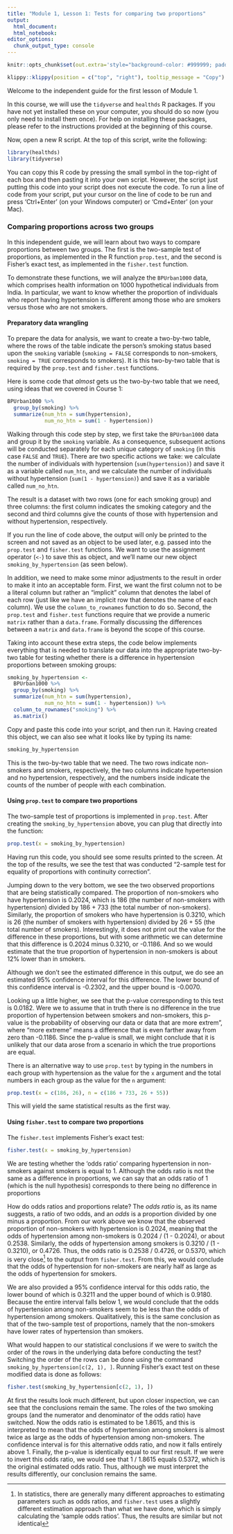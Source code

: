 ```yaml
---
title: "Module 1, Lesson 1: Tests for comparing two proportions"
output: 
  html_document:
  html_notebook:
editor_options: 
  chunk_output_type: console
---
```


```r
knitr::opts_chunk$set(out.extra='style="background-color: #999999; padding:7px; display: inline-block;"')
```


```r
klippy::klippy(position = c("top", "right"), tooltip_message = "Copy")
```

Welcome to the independent guide for the first lesson of Module 1. 

In this course, we will use the `tidyverse` and `healthds` R packages. If you
have not yet installed these on your computer, you should do so now (you only
need to install them once). For help on installing these packages, please refer
to the instructions provided at the beginning of this course.

Now, open a new R script. At the top of this script, write the following:

```r
library(healthds)
library(tidyverse)
```

You can copy this R code by pressing the small symbol in the top-right of each
box and then pasting it into your own script. However, the script just putting
this code into your script does not execute the code. To run a line of code from
your script, put your cursor on the line of code to be run and press
'Ctrl+Enter' (on your Windows computer) or 'Cmd+Enter' (on your Mac).

### Comparing proportions across two groups

In this independent guide, we will learn about two ways to compare proportions
between two groups. The first is the two-sample test of proportions, as
implemented in the R function `prop.test`, and the second is Fisher's exact
test, as implemented in the `fisher.test` function.

To demonstrate these functions, we will analyze the `BPUrban1000` data, which
comprises health information on 1000 hypothetical individuals from India. In
particular, we want to know whether the proportion of individuals who report
having hypertension is different among those who are smokers versus those who
are not smokers.


#### Preparatory data wrangling

To prepare the data for analysis, we want to create a two-by-two table, where
the rows of the table indicate the person's smoking status based upon the
`smoking` variable (`smoking = FALSE` corresponds to non-smokers, `smoking =
TRUE` corresponds to smokers). It is this two-by-two table that is required
by the `prop.test` and `fisher.test` functions. 

Here is some code that *almost* gets us the two-by-two table that we need, using
ideas that we covered in Course 1:

```r
BPUrban1000 %>%
  group_by(smoking) %>%
  summarize(num_htn = sum(hypertension),
            num_no_htn = sum(1 - hypertension))
```

Walking through this code step by step, we first take the `BPUrban1000` data and
group it by the `smoking` variable. As a consequence, subsequent actions will
be conducted separately for each unique category of `smoking` (in this case `FALSE`
and `TRUE`). There are two specific actions we take: we calculate the
number of individuals with hypertension (`sum(hypertension)`) and save it as
a variable called `num_htn`, and we calculate the number of individuals without
hypertension (`sum(1 - hypertension)`) and save it as a variable called
`num_no_htn`. 

The result is a dataset with two rows (one for each smoking
group) and three columns: the first column indicates the smoking category
and the second and third columns give the counts of those with hypertension
and without hypertension, respectively. 

If you run the line of code above, the output will only be printed to the screen
and not saved as an object to be used later, e.g. passed into the `prop.test`
and `fisher.test` functions. We want to use the assignment operator (`<-`) to
save this as object, and we'll name our new object `smoking_by_hypertension` (as
seen below).

In addition, we need to make some minor adjustments to the result in order to
make it into an acceptable form. First, we want the first column not to be a
literal column but rather an "implicit" column that denotes the label of each
row (just like we have an implicit row that denotes the name of each column). We
use the `column_to_rownames` function to do so. Second, the `prop.test` and
`fisher.test` functions require that we provide a numeric `matrix` rather than a
`data.frame`. Formally discussing the differences between a `matrix` and
`data.frame` is beyond the scope of this course.

Taking into account these extra steps, the code below implements everything that
is needed to translate our data into the appropriate two-by-two table for
testing whether there is a difference in hypertension proportions between
smoking groups:

```r
smoking_by_hypertension <- 
  BPUrban1000 %>%
  group_by(smoking) %>%
  summarize(num_htn = sum(hypertension),
            num_no_htn = sum(1 - hypertension)) %>%
  column_to_rownames("smoking") %>%
  as.matrix()
```

Copy and paste this code into your script, and then run it. Having created this
object, we can also see what it looks like by typing its name:

```r
smoking_by_hypertension
```

This is the two-by-two table that we need. The two rows indicate non-smokers
and smokers, respectively, the two columns indicate hypertension and no 
hypertension, respectively, and the numbers inside indicate the counts of the
number of people with each combination. 

#### Using `prop.test` to compare two proportions

The two-sample test of proportions is implemented in `prop.test`. After creating
the `smoking_by_hypertension` above, you can plug that directly into the
function:

```r
prop.test(x = smoking_by_hypertension)
```

Having run this code, you should see some results printed to the screen. At the
top of the results, we see the test that was conducted "2-sample test for
equality of proportions with continuity correction". 

Jumping down to the very bottom, we see the two observed proportions that are
being statistically compared. The proportion of non-smokers who have
hypertension is 0.2024, which is 186 (the number of non-smokers with
hypertension) divided by 186 + 733 (the total number of non-smokers). Similarly,
the proportion of smokers who have hypertension is 0.3210, which is 26 (the
number of smokers with hypertension) divided by 26 + 55 (the total number of
smokers). Interestingly, it does not print out the value for the difference in
these proportions, but with some arithmetic we can determine that this
difference is 0.2024 minus 0.3210, or -0.1186. And so we would estimate that the
true proportion of hypertension in non-smokers is about 12% lower than in smokers.

Although we don't see the estimated difference in this output, we do see an
estimated 95% confidence interval for this difference. The lower bound of this
confidence interval is -0.2302, and the upper bound is -0.0070.

Looking up a little higher, we see that the p-value corresponding to this test
is 0.0182. Were we to assume that in truth there is no difference in
the true proportion of hypertension between smokers and non-smokers, this p-value is
the probability of observing our data or data that are more extrem", where 
"more extreme" means  a difference that is even farther away from zero than -0.1186. Since the
p-value is small, we might conclude that it is unlikely that our data arose from
a scenario in which the true proportions are equal.

There is an alternative way to use `prop.test` by typing in the numbers in 
each group with hypertension as the value for the `x` argument and the total 
numbers in each group as the value for the `n` argument:

```r
prop.test(x = c(186, 26), n = c(186 + 733, 26 + 55))
```

This will yield the same statistical results as the first way. 


#### Using `fisher.test` to compare two proportions

The `fisher.test` implements Fisher's exact test:

```r
fisher.test(x = smoking_by_hypertension)
```

We are testing whether the 'odds ratio' comparing hypertension in non-smokers
against smokers is equal to 1. Although the odds ratio is not the same as a
difference in proportions, we can say that an odds ratio of 1 (which is
the null hypothesis) corresponds to there being no difference in proportions

How do odds ratios and proportions relate? The *odds ratio* is, as its name
suggests, a ratio of two odds, and an *odds* is a proportion divided by one
minus a proportion. From our work above we know that the observed proportion of
non-smokers with hypertension is 0.2024, meaning that the odds of hypertension
among non-smokers is 0.2024 / (1 - 0.2024), or about 0.2538. Similarly, the odds
of hypertension among smokers is 0.3210 / (1 - 0.3210), or 0.4726. Thus, the
odds ratio is 0.2538 / 0.4726, or 0.5370, which is very close^[In statistics,
there are generally many different approaches to estimating parameters such as
odds ratios, and `fisher.test` uses a slightly different estimation approach
than what we have done, which is simply calculating the 'sample odds ratios'.
Thus, the results are similar but not identical] to the output from
`fisher.test`. From this, we would conclude that the odds of hypertension for
non-smokers are nearly half as large as the odds of hypertension for smokers.

We are also provided a 95% confidence interval for this odds ratio, the lower
bound of which is 0.3211 and the upper bound of which is 0.9180. Because the
entire interval falls below 1, we would conclude that the odds of hypertension 
among non-smokers seem to be less than the odds of hypertension among smokers. 
Qualitatively, this is the same conclusion as that of the two-sample test of
proportions, namely that the non-smokers have lower rates of hypertension than
smokers. 

What would happen to our statistical conclusions if we were to switch the order 
of the rows in the underlying data before conducting the test? Switching the 
order of the rows can be done using the command `smoking_by_hypertension[c(2, 1), ]`.
Running Fisher's exact test on these modified data is done as follows:

```r
fisher.test(smoking_by_hypertension[c(2, 1), ])
```

At first the results look much different, but upon closer inspection, we can see
that the conclusions remain the same. The roles of the two smoking groups (and
the numerator and denominator of the odds ratio) have switched. Now the odds
ratio is estimated to be 1.8615, and this is interpreted to mean that the odds
of hypertension among smokers is almost twice as large as the odds of
hypertension among non-smokers. The confidence interval is for this alternative
odds ratio, and now it falls entirely above 1. Finally, the p-value is
identically equal to our first result. If we were to invert this odds ratio, we
would see that 1 / 1.8615 equals 0.5372, which is the original estimated odds
ratio. Thus, although we must interpret the results differently, our conclusion
remains the same.








